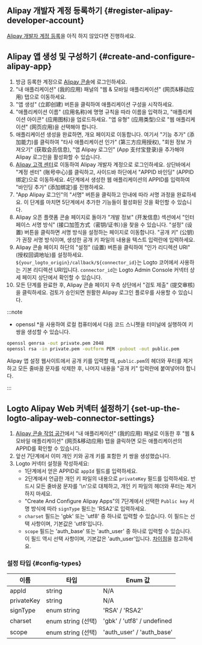 ## Alipay 개발자 계정 등록하기 \{#register-alipay-developer-account}

[Alipay 개발자 계정 등록](https://certifyweb.alipay.com/certify/reg/guide#/)을 아직 하지 않았다면 진행하세요.

## Alipay 앱 생성 및 구성하기 \{#create-and-configure-alipay-app}

1. 방금 등록한 계정으로 [Alipay 콘솔](https://open.alipay.com/)에 로그인하세요.
2. "내 애플리케이션" (我的应用) 패널의 "웹 & 모바일 애플리케이션" (网页&移动应用) 탭으로 이동하세요.
3. "앱 생성" (立即创建) 버튼을 클릭하여 애플리케이션 구성을 시작하세요.
4. "애플리케이션 이름" (应用名称)에 명명 규칙을 따라 이름을 입력하고, "애플리케이션 아이콘" (应用图标)을 업로드하세요. "앱 유형" (应用类型)으로 "웹 애플리케이션" (网页应用)을 선택해야 합니다.
5. 애플리케이션 생성을 완료하면, 개요 페이지로 이동합니다. 여기서 "기능 추가" (添加能力)를 클릭하여 "타사 애플리케이션 인가" (第三方应用授权), "회원 정보 가져오기" (获取会员信息), "앱 Alipay 로그인" (App 支付宝登录)을 추가해야 Alipay 로그인을 활성화할 수 있습니다.
6. [Alipay 고객 센터](https://b.alipay.com/index2.htm)로 이동하여 Alipay 개발자 계정으로 로그인하세요. 상단바에서 "계정 센터" (账号中心)를 클릭하고, 사이드바 하단에서 "APPID 바인딩" (APPID 绑定)으로 이동하세요. 4단계에서 생성한 웹 애플리케이션의 APPID를 입력하여 "바인딩 추가" (添加绑定)를 진행하세요.
7. "App Alipay 로그인"의 "서명" 버튼을 클릭하고 안내에 따라 서명 과정을 완료하세요. 이 단계를 마치면 5단계에서 추가한 기능들이 활성화된 것을 확인할 수 있습니다.
8. Alipay 오픈 플랫폼 콘솔 페이지로 돌아가 "개발 정보" (开发信息) 섹션에서 "인터페이스 서명 방식" (接口加签方式（密钥/证书）)을 찾을 수 있습니다. "설정" (设置) 버튼을 클릭하면 서명 방식을 설정하는 페이지로 이동합니다. "공개 키" (公钥)가 권장 서명 방식이며, 생성한 공개 키 파일의 내용을 텍스트 입력란에 입력하세요.
9. Alipay 콘솔 페이지 하단의 "설정" (设置) 버튼을 클릭하여 "인가 리디렉션 URI" (授权回调地址)를 설정하세요. `${your_logto_origin}/callback/${connector_id}`는 Logto 코어에서 사용하는 기본 리디렉션 URI입니다. `connector_id`는 Logto Admin Console 커넥터 상세 페이지 상단에서 확인할 수 있습니다.
10. 모든 단계를 완료한 후, Alipay 콘솔 페이지 우측 상단에서 "검토 제출" (提交审核)을 클릭하세요. 검토가 승인되면 원활한 Alipay 로그인 플로우를 사용할 수 있습니다.

:::note

- openssl \*을 사용하여 로컬 컴퓨터에서 다음 코드 스니펫을 터미널에 실행하여 키 쌍을 생성할 수 있습니다.

```bash
openssl genrsa -out private.pem 2048
openssl rsa -in private.pem -outform PEM -pubout -out public.pem
```

Alipay 앱 설정 웹사이트에서 공개 키를 입력할 때, `public.pem`의 헤더와 푸터를 제거하고 모든 줄바꿈 문자를 삭제한 후, 나머지 내용을 "공개 키" 입력란에 붙여넣어야 합니다.

:::

## Logto Alipay Web 커넥터 설정하기 \{set-up-the-logto-alipay-web-connector-settings}

1. [Alipay 콘솔 작업 공간](https://open.alipay.com/dev/workspace)에서 "내 애플리케이션" (我的应用) 패널로 이동한 후 "웹 & 모바일 애플리케이션" (网页&移动应用) 탭을 클릭하면 모든 애플리케이션의 APPID를 확인할 수 있습니다.
2. 앞선 7단계에서 이미 개인 키와 공개 키를 포함한 키 쌍을 생성했습니다.
3. Logto 커넥터 설정을 작성하세요:
   - 1단계에서 얻은 APPID로 `appId` 필드를 입력하세요.
   - 2단계에서 언급한 개인 키 파일의 내용으로 `privateKey` 필드를 입력하세요. 반드시 모든 줄바꿈 문자를 '\n'으로 대체하고, 개인 키 파일의 헤더와 푸터는 제거하지 마세요.
   - "Create And Configure Alipay Apps"의 7단계에서 선택한 `Public key` 서명 방식에 따라 `signType` 필드는 'RSA2'로 입력하세요.
   - `charset` 필드는 'gbk' 또는 'utf8' 중 하나로 입력할 수 있습니다. 이 필드는 선택 사항이며, 기본값은 'utf8'입니다.
   - `scope` 필드는 'auth_base' 또는 'auth_user' 중 하나로 입력할 수 있습니다. 이 필드 역시 선택 사항이며, 기본값은 'auth_user'입니다. [차이점](https://opendocs.alipay.com/fw/api/105942)을 참고하세요.

### 설정 타입 \{#config-types}

| 이름       | 타입               | Enum 값                    |
| ---------- | ------------------ | -------------------------- |
| appId      | string             | N/A                        |
| privateKey | string             | N/A                        |
| signType   | enum string        | 'RSA' / 'RSA2'             |
| charset    | enum string (선택) | 'gbk' / 'utf8' / undefined |
| scope      | enum string (선택) | 'auth_user' / 'auth_base'  |
